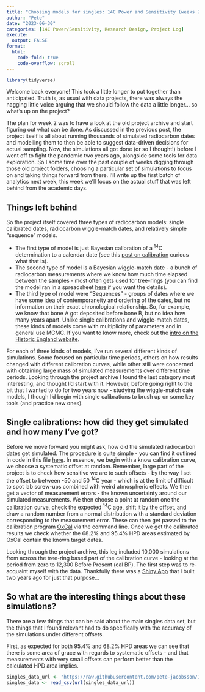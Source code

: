 ```yaml
---
title: "Choosing models for singles: 14C Power and Sensitivity (weeks 2-3)"
author: "Pete"
date: "2023-06-30"
categories: [14C Power/Sensitivity, Research Design, Project Log]
execute: 
  output: FALSE
format: 
  html: 
    code-fold: true
    code-overflow: scroll
---
```


```r
library(tidyverse)
```

Welcome back everyone! This took a little longer to put together than anticipated. Truth is, as usual with data projects, there was always the nagging little voice arguing that we should follow the data a little longer... so what's up on the project?

The plan for week 2 was to have a look at the old project archive and start figuring out what can be done. As discussed in the previous post, the project itself is all about running thousands of simulated radiocarbon dates and modelling them to then be able to suggest data-driven decisions for actual sampling. Now, the simulations all got done (or so I thought!) before I went off to fight the pandemic two years ago, alongside some tools for data exploration. So I some time over the past couple of weeks digging through those old project folders, choosing a particular set of simulations to focus on and taking things forward from there. I'll write up the first batch of analytics next week, this week we'll focus on the actual stuff that was left behind from the academic days.

## Things left behind
So the project itself covered three types of radiocarbon models: single calibrated dates, radiocarbon wiggle-match dates, and relatively simple "sequence" models. 

* The first type of model is just Bayesian calibration of a ^14^C determination to a calendar date (see this [post on calibration](https://c14.arch.ox.ac.uk/calibration.html) curious what that is). 
* The second type of model is a Bayesian wiggle-match date - a bunch of radiocarbon measurements where we know how much time elapsed between the samples - most often gets used for tree-rings (you can find the model ran in a spreadsheet [here](https://chrono.qub.ac.uk/blaauw/) if you want the details).
* The third type of model were "Sequences" - groups of dates where we have some idea of contemporaneity and ordering of the dates, but no information on their exact chronological relationship. So, for example, we know that bone A got deposited before bone B, but no idea how many years apart. Unlike single calibrations and wiggle-match dates, these kinds of models come with multiplicity of parameters and in general use MCMC. If you want to know more, check out the [intro on the Historic England website](https://historicengland.org.uk/images-books/publications/radiocarbon-dating-chronological-modelling/bayesian-chronological-modelling/).

For each of three kinds of models, I've run several different kinds of simulations. Some focused on particular time periods, others on how results changed with different calibration curves, while other still were concerned with obtaining large mass of simulated measurements over different time periods. Looking through the project archive I found the last category most interesting, and thought I'd start with it. However, before going right to the bit that I wanted to do for two years now - studying the wiggle-match date models, I though I'd begin with single calibrations to brush up on some key tools (and practice new ones).


## Single calibrations: how did they get simulated and how many I've got?
Before we move forward you might ask, how did the simulated radiocarbon dates get simulated. The procedure is quite simple - you can find it outlined in code in this file [here](https://github.com/pete-jacobsson/14C-power-sensitivity/blob/main/notebook_001_singles_simulate_compare.rmd). In essence, we begin with a know calibration curve, we choose a systematic offset at random. Remember, large part of the project is to check how sensitive we are to such offsets - by the way I set the offset to between -50 and 50 ^14^C year - which is at the limit of difficult to spot lab screw-ups combined with weird atmospheric effects. We then get a vector of measurement errors - the known uncertainty around our simulated measurements. We then choose a point at random one the calibration curve, check the expected ^14^C age, shift it by the offset, and draw a random number from a normal distribution with a standard deviation corresponding to the measurement error. These can then get passed to the calibration program [OxCal](https://c14.arch.ox.ac.uk/oxcal.html#program) via the command line. Once we get the calibrated results we check whether the 68.2% and 95.4% HPD areas estimated by OxCal contain the known target dates.

Looking through the project archive, this leg included 10,000 simulations from across the tree-ring based part of the calibration curve - looking at the period from zero to 12,300 Before Present (cal BP). The first step was to re-acquaint myself with the data. Thankfully there was a [Shiny App](https://github.com/pete-jacobsson/14C-power-sensitivity/tree/main/sensitivity_shiny) that I built two years ago for just that purpose...


## So what are the interesting things about these simulations?
There are a few things that can be said about the main singles data set, but the things that I found relevant had to do specifically with the accuracy of the simulations under different offsets. 

First, as expected for both 95.4% and 68.2% HPD areas we can see that there is some area of grace with regards to systematic offsets - and that measurements with very small offsets can perform better than the calculated HPD area implies. 
```r
singles_data_url <- "https://raw.githubusercontent.com/pete-jacobsson/14C-power-sensitivity/main/simulation_results/singles_011_results.csv"   ##Thank you to https://lokraj.me/post/download-github-data/ for the tutorial!
singles_data <- read_csv(url(singles_data_url))


```

